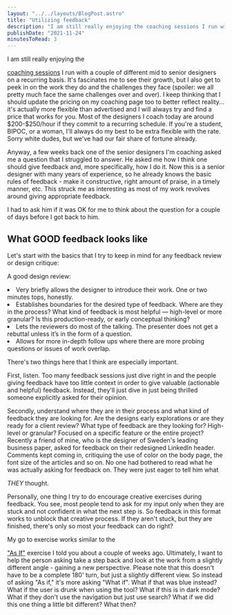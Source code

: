 ```yaml
---
layout: "../../layouts/BlogPost.astro"
title: "Utilizing feedback"
description: "I am still really enjoying the coaching sessions I run with a couple of different mid to senior designers on a recurring basis. It's fascinates me to see their growth, but I also get to peek in on the work they do and the challenges they face (spoiler: we all pretty much face the same challenges over and over). I keep thinking that I should update the pricing on my coaching page too to better reflect reality... it's actually more flexible than advertised and I will always try and find a price th"
publishDate: "2021-11-24"
minutesToRead: 3
---
```


<p>I am still really enjoying the </p>
<a href="https://www.antonsten.com/coaching">coaching sessions</a>
 I run with a couple of different mid to senior designers on a recurring basis. It's fascinates me to see their growth, but I also get to peek in on the work they do and the challenges they face (spoiler: we all pretty much face the same challenges over and over). I keep thinking that I should update the pricing on my coaching page too to better reflect reality... it's actually more flexible than advertised and I will always try and find a price that works for you. Most of the designers I coach today are around $200-$250/hour if they commit to a recurring schedule. If you're a student, BIPOC, or a woman, I'll always do my best to be extra flexible with the rate. Sorry white dudes, but we've had our fair share of fortune already.</p>
<p>Anyway, a few weeks back one of the senior designers I'm coaching asked me a question that I struggled to answer. He asked me how I think one should give feedback and, more specifically, how I do it. Now this is a senior designer with many years of experience, so he already knows the basic rules of feedback - make it constructive, right amount of praise, in a timely manner, etc. This struck me as interesting as most of my work revolves around giving appropriate feedback.</p>
<p>I had to ask him if it was OK for me to think about the question for a couple of days before I got back to him.</p>
<h2 id="what-good-feedback-looks-like">What GOOD feedback looks like</h>
</h2>
<p>Let's start with the basics that I try to keep in mind for any feedback review or design critique:</p>
<p>A good design review:</p>
<ul>
</ul>
<li>Very briefly allows the designer to introduce their work. One or two minutes tops, honestly.</li>
<li>Establishes boundaries for the desired type of feedback. Where are they in the process? What kind of feedback is most helpful — high-level or more granular? Is this production-ready, or early conceptual thinking?</l>
</li>
<li>Lets the reviewers do most of the talking. The presenter does not get a rebuttal unless it’s in the form of a question.</l>
</li>
<li>Allows for more in-depth follow ups where there are more probing questions or issues of work overlap. </li>
<p>There's two things here that I think are especially important.</p>
<p>First, listen. Too many feedback sessions just dive right in and the people giving feedback have too little context in order to give valuable (actionable and helpful) feedback. Instead, they'll just dive in just being thrilled someone explicitly asked for their opinion.</p>
<p>Secondly, understand where they are in their process and what kind of feedback they are looking for. Are the designs early explorations or are they ready for a client review? What type of feedback are they looking for? High-level or granular? Focused on a specific feature or the entire project? Recently a friend of mine, who is the designer of Sweden's leading business paper, asked for feedback on their redesigned LinkedIn header. Comments kept coming in, critiquing the use of color on the body page, the font size of the articles and so on. No one had bothered to read what he was actually asking for feedback on. They were just eager to tell him what </p>
<em>THEY</em>
 thought.</p>
<p>Personally, one thing I try to do encourage creative exercises during feedback. You see, most people tend to ask for my input only when they are stuck and not confident in what the next step is. So feedback in this format works to unblock that creative process. If they aren't stuck, but they are finished, there's only so most your feedback can do right?</p>
<p>My go to exercise works similar to the </p>
<a href="https://www.antonsten.com/as-if/">"As If"</a>
 exercise I told you about a couple of weeks ago. Ultimately, I want to help the person asking take a step back and look at the work from a slightly different angle - gaining a new perspective. Please note that this doesn't have to be a complete 180' turn, but just a slightly different view. So instead of asking "As if," it's more asking "What if". What if that was blue instead? What if the user is drunk when using the tool? What if this is in dark mode? What if they don't use the navigation but just use search? What if we did this one thing a little bit different? What then?</p>
